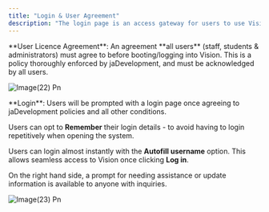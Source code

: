 ```yaml
---
title: "Login & User Agreement"
description: "The login page is an access gateway for users to use Vision when first booting up. It features a user licence agreement which all users must agree to before continuing."
---
```


<Info>
  **User Licence Agreement**: An agreement **all users** (staff, students & administrators) must agree to before booting/logging into Vision. This is a policy thoroughly enforced by jaDevelopment, and must be acknowledged by all users.
</Info>

![Image(22) Pn](/images/image\(22\).png)

<Info>
  **Login**: Users will be prompted with a login page once agreeing to jaDevelopment policies and all other conditions. 

  Users can opt to **Remember** their login details - to avoid having to login repetitively when opening the system. 
</Info>

Users can login almost instantly with the **Autofill username** option. This allows seamless access to Vision once clicking **Log in**.

On the right hand side, a prompt for needing assistance or update information is available to anyone with inquiries.

![Image(23) Pn](/images/image\(23\).png)